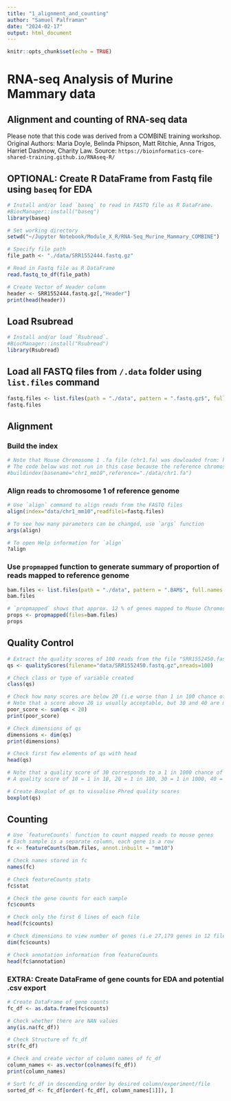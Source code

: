 ```yaml
---
title: "1_alignment_and_counting"
author: "Samuel Palframan"
date: "2024-02-17"
output: html_document
---
```


```r
knitr::opts_chunk$set(echo = TRUE)
```

# RNA-seq Analysis of Murine Mammary data

## Alignment and counting of RNA-seq data

Please note that this code was derived from a COMBINE training workshop.
Original Authors: Maria Doyle, Belinda Phipson, Matt Ritchie, Anna Trigos, Harriet Dashnow, Charity Law.
Source: `https://bioinformatics-core-shared-training.github.io/RNAseq-R/`

## OPTIONAL: Create R DataFrame from Fastq file using `baseq` for EDA
```r
# Install and/or load `baseq` to read in FASTQ file as R DataFrame.
#BiocManager::install("baseq")
library(baseq)

# Set working directory
setwd("~/Jupyter Notebook/Module_X_R/RNA-Seq_Murine_Mammary_COMBINE")

# Specify file path
file_path <- "./data/SRR1552444.fastq.gz"

# Read in Fastq file as R DataFrame
read.fastq_to_df(file_path)

# Create Vector of Header column
header <- SRR1552444.fastq.gz[,"Header"]
print(head(header))
```

## Load Rsubread
```r
# Install and/or load `Rsubread`.
#BiocManager::install("Rsubread")
library(Rsubread)
```

## Load all FASTQ files from `/.data` folder using `list.files` command
```r
fastq.files <- list.files(path = "./data", pattern = ".fastq.gz$", full.names = TRUE)
fastq.files
```

## Alignment
### Build the index
```r
# Note that Mouse Chromosome 1 .fa file (chr1.fa) was dowloaded from: http://hgdownload.soe.ucsc.edu/goldenPath/mm39/chromosomes/
# The code below was not run in this case because the reference chromosome 1 index was supplied
#buildindex(basename="chr1_mm10",reference="./data/chr1.fa")
```

### Align reads to chromosome 1 of reference genome
```r
# Use `align` command to align reads from the FASTQ files
align(index="data/chr1_mm10",readfile1=fastq.files)

# To see how many parameters can be changed, use `args` function
args(align)

# To open Help information for `align`
?align
```

### Use `propmapped` function to generate summary of proportion of reads mapped to reference genome
```r
bam.files <- list.files(path = "./data", pattern = ".BAM$", full.names = TRUE)
bam.files

# `propmapped` shows that approx. 12 % of genes mapped to Mouse Chromosome 1
props <- propmapped(files=bam.files)
props
```

## Quality Control
```r
# Extract the quality scores of 100 reads from the file "SRR1552450.fastq.gz"
qs <- qualityScores(filename="data/SRR1552450.fastq.gz",nreads=100)

# Check class or type of variable created
class(qs)

# Check how many scores are below 20 (i.e worse than 1 in 100 chance of being wrong)
# Note that a score above 20 is usually acceptable, but 30 and 40 are much better scores
poor_score <- sum(qs < 20)
print(poor_score)

# Check dimensions of qs
dimensions <- dim(qs)
print(dimensions)

# Check first few elements of qs with head
head(qs)

# Note that a quality score of 30 corresponds to a 1 in 1000 chance of an incorrect base call. 
# A quality score of 10 = 1 in 10, 20 = 1 in 100, 30 = 1 in 1000, 40 = 1 in 10,000 etc. chance of an incorrect base call.

# Create Boxplot of qs to visualise Phred quality scores
boxplot(qs)
```

## Counting
```r
# Use `featureCounts` function to count mapped reads to mouse genes
# Each sample is a separate column, each gene is a row
fc <- featureCounts(bam.files, annot.inbuilt = "mm10")

# Check names stored in fc
names(fc)

# Check featureCounts stats
fc$stat

# Check the gene counts for each sample
fc$counts

# Check only the first 6 lines of each file
head(fc$counts)

# Check dimensions to view number of genes (i.e 27,179 genes in 12 files)
dim(fc$counts)

# Check annotation information from featureCounts
head(fc$annotation)
```

### EXTRA: Create DataFrame of gene counts for EDA and potential .csv export
```r
# Create DataFrame of gene counts
fc_df <- as.data.frame(fc$counts)

# Check whether there are NAN values
any(is.na(fc_df))

# Check Structure of fc_df
str(fc_df)

# Check and create vector of column names of fc_df
column_names <- as.vector(colnames(fc_df))
print(column_names)

# Sort fc_df in descending order by desired column/experiment/file
sorted_df <- fc_df[order(-fc_df[, column_names[1]]), ]
```